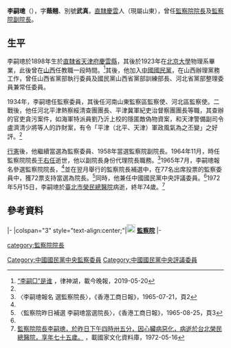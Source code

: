 {{Infobox Officeholder
| name                = 李嗣璁
| image               = Mr_Lee.jpg
| office              = {{ROC}}第2任[[監察院院長|監察院院長]]
| term_start          = 1964年11月10日
| term_end            = {{box|1972年5月15日}}
| president           = [[蔣中正|蔣中正]]
| predecessor         = [[于右任|于右任]]
| successor           = [[張維翰|張維翰]]（代理）<br>[[余俊賢|余俊賢]]（正任）
| office1             = {{ROC}}第3任[[監察院副院長|監察院副院長]]
| term_start1         = 1958年4月12日
| term_end1           = 1965年8月17日
| 1blankname1         = 監察院院長
| 1namedata1          = [[于右任|于右任]]
| predecessor1        = [[梁上棟|-{梁}-上棟]]
| successor1          = [[張維翰|張維翰]]
| sex                 = 男
| birth_date          = 1898年
| birth_place         = {{QING}}[[直隸省|直隸省]][[天津府|天津府]][[慶雲縣|慶雲縣]]
| death_date          = 1972年5月15日（74歲）
| death_place         = {{TWN}}[[臺北市|臺北市]][[北投區|北投區]]
| nationality         = {{QING}}（1898年–1911年）<br> {{ROC-1912}}（1912年–?年）<br>{{ROC}}（?年–1972年）
| party               = {{KMT}}
| spouse              = 
| educate             = 
*[[北京大学|北京大学]]物理系畢業
}}
'''李嗣璁'''（{{bd|1898年||1972年|5月15日|}}），字'''蔭翹'''、別號'''武真'''，[[直隸省|直隸]][[慶雲縣|慶雲]]人（現屬山東），曾任[[監察院院長|監察院院長]]及[[監察院副院長|監察院副院長]]。

== 生平 ==
李嗣璁於1898年生於[[直隸省|直隸省]][[天津府|天津府]][[慶雲縣|慶雲縣]]，其後於1923年在[[北京大學|北京大學]]物理系畢業，此後曾在[[山西|山西]]任教職一段時間。<ref name="XX">[http://epaper.jwb.com.cn/jwb/resfile/2019-05-20/12/jwb2019052012.pdf “李嗣□”是谁] {{Wayback|url=http://epaper.jwb.com.cn/jwb/resfile/2019-05-20/12/jwb2019052012.pdf |date=20200717144544 }}，律神湖，載今晚報，2019-05-20</ref>其後，他加入[[中國國民黨|中國國民黨]]，在山西辦理黨務工作，曾任山西省黨部執行委員及國民黨山西省黨部訓練部長、河北省黨部整理委員兼常任委員。

1934年，李嗣璁任監察委員，其後任河南山東監察區監察使、河北區監察使。二戰後，他任河北平津熱察綏清查團團長、平津冀軍紀吏治督察團團長等職，其查辦的官吏貪污案件，如海軍特派員劉乃沂上校的隱匿敵偽物資案，和天津警備副司令盧濟清少將等人的詐財案，有令「平津（北平、天津）軍政風氣為之丕變」之好評。<ref name="XX" />

[[行憲|行憲]]後，他繼續當選為監察委員、1958年當選監察院副院長。1964年11月，時任監察院院長[[于右任|于右任]]逝世，他以副院長身份代理院長職務。<ref name="KS">〈李嗣璁報名 選監察院長〉，《香港工商日報》，1965-07-21，頁2</ref>1965年7月，李嗣璁報名參選監察院院長，<ref name="KS" />並在翌月舉行的監察院長補選中，在77名出席投票的監察委員中，獲72票支持當選為院長。<ref>〈監察院昨日補選 李嗣璁當選院長〉，《香港工商日報》，1965-08-25，頁3</ref>同時，他兼任中國國民黨中央評議委員。<ref name="XX" />1972年5月15日，李嗣璁於[[臺北市|臺北市]][[臺北榮民總醫院|榮民總醫院]]病逝，終年74歲。<ref>[http://nrch.culture.tw/view.aspx?keyword=%E7%97%85%E9%80%9D&advanced=$3@+1972&s=2412826&id=0000756133&proj=MOC_IMD_001 監察院院長李嗣璁，於昨日下午四時卅五分，因心臟病惡化，病逝於台北榮民總醫院，享年七十五歲。] {{Wayback|url=http://nrch.culture.tw/view.aspx?keyword=%E7%97%85%E9%80%9D&advanced=$3@+1972&s=2412826&id=0000756133&proj=MOC_IMD_001 |date=20200717173251 }}，載國家文化資料庫，1972-05-16</ref>

== 參考資料 ==
{{Reflist}}

{{start box}}
{{s-gov|roc}}
|-
|colspan="3" style="text-align:center;"|'''[[File:Emblem_of_Control_Yuan.svg|20px]] [[監察院|監察院]]'''
|-
{{s-before|自己}}
{{s-title|[[監察院院長|監察院院長]]<small><br>第二任<br>1965年8月17日－1972年5月15日}}
{{s-after|[[張維翰|張維翰]]（代理）<br /><small>正任：'''[[余俊賢|余俊賢]]'''</small>}}
{{s-before|[[于右任|于右任]]}}
{{s-title|[[監察院院長|監察院院長]]<small><br>代理<br>1964年11月10日－1965年8月17日}}
{{s-after|真除為院長}}
{{s-before|[[梁上棟|-{梁}-上棟]]}}
{{s-title|[[監察院副院長|監察院副院長]]<small><br>第三任<br>1958年4月12日－1965年8月17日}}
{{s-after|[[張維翰|張維翰]]}}
{{end box}}

{{中華民國監察院院長}}
{{行憲前監察委員}}
{{第一屆監察委員}}
[[category:監察院院長|category:監察院院長]]
[[Category:中國國民黨中央監察委員|Category:中國國民黨中央監察委員]]
[[Category:中國國民黨中央評議委員|Category:中國國民黨中央評議委員]]
